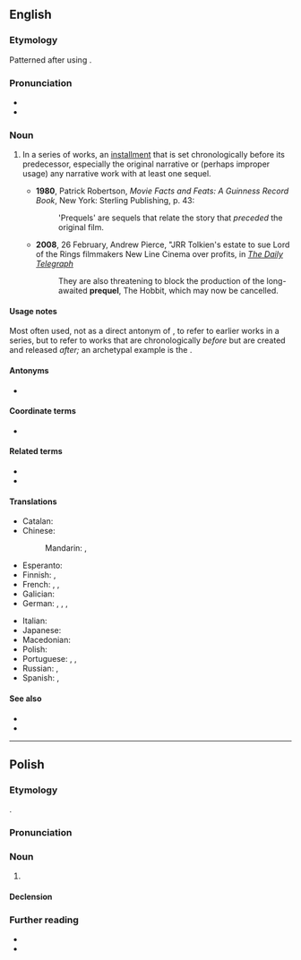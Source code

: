 ==English==
{{wikipedia|lang=en}}

===Etymology===
Patterned after {{m|en|sequel|}} using {{m|en|pre-||before}}.

===Pronunciation===
* {{IPA|en|/ˈpɹiːkwəl/}}
* {{audio|en|LL-Q1860 (eng)-Back ache-prequel.wav|Audio}}

===Noun===
{{en-noun}}

# {{lb|en|narratology}} In a series of works, an [[installment]] that is set chronologically before its predecessor, especially the original narrative or (perhaps improper usage) any narrative work with at least one sequel.
#* '''1980''', Patrick Robertson, ''Movie Facts and Feats: A Guinness Record Book'', New York: Sterling Publishing, p. 43:
#*: 'Prequels' are sequels that relate the story that ''preceded'' the original film.
#* '''2008''', 26 February, Andrew Pierce, "JRR Tolkien's estate to sue Lord of the Rings filmmakers New Line Cinema over profits, in ''[[w:The Daily Telegraph|The Daily Telegraph]]''
#*: They are also threatening to block the production of the long-awaited '''prequel''', The Hobbit, which may now be cancelled.

====Usage notes====
Most often used, not as a direct antonym of {{m|en|sequel}}, to refer to earlier works in a series, but to refer to works that are chronologically ''before'' but are created and released ''after;'' an archetypal example is the {{w|Star Wars prequel trilogy|''Star Wars'' prequel trilogy}}.

====Antonyms====
* {{l|en|sequel}}

====Coordinate terms====
* {{l|en|midquel}}

====Related terms====
* {{l|en|midquel}}
* {{l|en|sequel}}

====Translations====
{{trans-top|in a series of works, an installment that is set chronologically before its predecessor}}
* Catalan: {{t|ca|preqüela|f}}
* Chinese:
*: Mandarin: {{t|cmn|前傳|sc=Hani}}, {{t|cmn|前传|tr=qiánchuán|sc=Hani}}
* Esperanto: {{t|eo|antaŭdaŭrigo}}
* Finnish: {{t+|fi|esiosa}}, {{t|fi|etko-osa}}
* French: {{t+|fr|préquelle|f}}, {{qualifier|Canada}} {{t+|fr|antépisode|m}}, {{t+|fr|prequel|m}}
* Galician: {{t|gl|precuela|f}}
* German: {{t+|de|Prequel|n}}, {{t+|de|Vorläufer|m}}, {{t+|de|Vorgeschichte|f}}, {{t+|de|Vorgänger |m}}
{{trans-mid}}
* Italian: {{t|it|prequel|m}}
* Japanese: {{t|ja|前編|tr=ぜんぺん, zenpen|sc=Jpan}}
* Macedonian: {{t|mk|ретропродолжение|n}}
* Polish: {{t+|pl|prequel|m}}
* Portuguese: {{t+|pt|prequela|f}}, {{t+|pt|prelúdio|m}}, {{t|pt|prequência|f}}
* Russian: {{t+|ru|при́квел|m|tr=príkvɛl}}, {{t+|ru|предысто́рия|f}}
* Spanish: {{t+|es|precuela|f}}, {{t+|es|protosecuela|f}}
{{trans-bottom}}

====See also====
* {{l|en|interquel}}
* {{l|en|threequel}}

----

==Polish==
{{wp|lang=pl}}

===Etymology===
{{bor+|pl|en|prequel}}.

===Pronunciation===
{{pl-p|prikłel|h=pre.quel}}

===Noun===
{{pl-noun|m-in}}

# {{lb|pl|narratology}} {{l|en|prequel}}

====Declension====
{{pl-decl-noun
|prequel|prequele
|prequela/prequelu|prequeli
|prequelowi|prequelom
|prequel|prequele
|prequelem|prequelami
|prequelu|prequelach
|prequelu|prequele
}}

===Further reading===
* {{R:pl:WSJP}}
* {{R:PWN}}